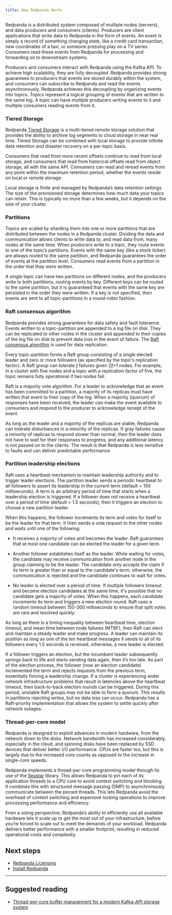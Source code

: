```yaml
---
title: How Redpanda Works
---
```


<head>
    <meta name="title" content="Redpanda's Architecture | Redpanda Docs"/>
    <meta name="description" content="Redpanda is a distributed system that is composed of multiple nodes (servers) and data producers and consumers (clients)."/>
</head>

Redpanda is a distributed system composed of multiple nodes (servers), and data producers and consumers (clients). Producers are client applications that write data to Redpanda in the form of events. An event is simply a record of something changing state, like a credit card transaction, new coordinates of a taxi, or someone pressing play on a TV series. Consumers read these events from Redpanda for processing and forwarding on to downstream systems.

Producers and consumers interact with Redpanda using the Kafka API. To achieve high scalability, they are fully decoupled. Redpanda provides strong guarantees to producers that events are stored durably within the system, and consumers can subscribe to Redpanda and read the events asynchronously. Redpanda achieves this decoupling by organizing events into topics. Topics represent a logical grouping of events that are written to the same log. A topic can have multiple producers writing events to it and multiple consumers reading events from it.

### Tiered Storage

Redpanda [Tiered Storage](../../data-management/tiered-storage/) is a multi-tiered remote storage solution that provides the ability to archive log segments to cloud storage in near real time. Tiered Storage can be combined with local storage to provide infinite data retention and disaster recovery on a per-topic basis.

Consumers that read from more recent offsets continue to read from local storage, and consumers that read from historical offsets read from object storage, all with the same API. Consumers can read and reread events from any point within the maximum retention period, whether the events reside on local or remote storage.

Local storage is finite and managed by Redpanda’s data retention settings. The size of the provisioned storage determines how much data your topics can retain. This is typically no more than a few weeks, but it depends on the size of your cluster. 

### Partitions

Topics are scaled by sharding them into one or more partitions that are distributed between the nodes in a Redpanda cluster. Dividing the data and communication allows clients to write data to, and read data from, many nodes at the same time. When producers write to a topic, they route events to one of the topic’s partitions. Events with the same key (like a stock ticker) are always routed to the same partition, and Redpanda guarantees the order of events at the partition level. Consumers read events from a partition in the order that they were written.

A single topic can have two partitions on different nodes, and the producers write to both partitions, routing events by key. Different keys can be routed to the same partition, but it is guaranteed that events with the same key are persisted in the order they were written. If a key is not specified, then events are sent to all topic-partitions in a round-robin fashion.

### Raft consensus algorithm

Redpanda provides strong guarantees for data safety and fault tolerance. Events written to a topic-partition are appended to a log file on disk. They can be replicated to other nodes in the cluster and appended to their copies of the log file on disk to prevent data loss in the event of failure. The [Raft consensus algorithm](https://raft.github.io/) is used for data replication. 

Every topic-partition forms a Raft group consisting of a single elected leader and zero or more followers (as specified by the topic’s replication factor). A Raft group can tolerate ƒ failures given 2ƒ+1 nodes. For example, in a cluster with five nodes and a topic with a replication factor of five, the topic remains fully operational if two nodes fail.

Raft is a majority vote algorithm. For a leader to acknowledge that an event has been committed to a partition, a majority of its replicas must have written that event to their copy of the log. When a majority (quorum) of responses have been received, the leader can make the event available to consumers and respond to the producer to acknowledge receipt of the event.

As long as the leader and a majority of the replicas are stable, Redpanda can tolerate disturbances in a minority of the replicas. If gray failures cause a minority of replicas to respond slower than normal, then the leader does not have to wait for their responses to progress, and any additional latency is not passed on to the clients. The result is that Redpanda is less sensitive to faults and can deliver predictable performance.

### Partition leadership elections

Raft uses a heartbeat mechanism to maintain leadership authority and to trigger leader elections. The partition leader sends a periodic heartbeat to all followers to assert its leadership in the current term (default = 150 milliseconds). A term is an arbitrary period of time that starts when a leadership election is triggered. If a follower does not receive a heartbeat over a period of time (default = 1.5 seconds), then it triggers an election to choose a new partition leader.

When this happens, the follower increments its term and votes for itself to be the leader for that term. It then sends a vote request to the other nodes and waits until one of the following:

- It receives a majority of votes and becomes the leader. Raft guarantees that at most one candidate can be elected the leader for a given term.

- Another follower establishes itself as the leader. While waiting for votes, the candidate may receive communication from another node in the group claiming to be the leader. The candidate only accepts the claim if its term is greater than or equal to the candidate's term; otherwise, the communication is rejected and the candidate continues to wait for votes.

- No leader is elected over a period of time. If multiple followers timeout and become election candidates at the same time, it's possible that no candidate gets a majority of votes. When this happens, each candidate increments its term and triggers a new election round. Raft uses a random timeout between 150-300 milliseconds to ensure that split votes are rare and resolved quickly. 

As long as there is a timing inequality between heartbeat time, election timeout, and mean time between node failures (MTBF), then Raft can elect and maintain a steady leader and make progress. A leader can maintain its position as long as one of the ten heartbeat messages it sends to all of its followers every 1.5 seconds is received; otherwise, a new leader is elected.

If a follower triggers an election, but the incumbent leader subsequently springs back to life and starts sending data again, then it’s too late. As part of the election process, the follower (now an election candidate) incremented the term and rejects requests from the previous term, essentially forcing a leadership change. If a cluster is experiencing wider network infrastructure problems that result in latencies above the heartbeat timeout, then back-to-back election rounds can be triggered. During this period, unstable Raft groups may not be able to form a quorum. This results in partitions rejecting writes, but no data loss can occur. Redpanda has a Raft-priority implementation that allows the system to settle quickly after network outages.

### Thread-per-core model

Redpanda is designed to exploit advances in modern hardware, from the network down to the disks. Network bandwidth has increased considerably, especially in the cloud, and spinning disks have been replaced by SSD devices that deliver better I/O performance. CPUs are faster too, but this is largely due to the increased core counts as opposed to the increase in single-core speeds.

Redpanda implements a thread-per-core programming model through its use of the [Seastar](https://seastar.io/) library. This allows Redpanda to pin each of its application threads to a CPU core to avoid context switching and blocking. It combines this with structured message passing (SMP) to asynchronously communicate between the pinned threads. This lets Redpanda avoid the overhead of context switching and expensive locking operations to improve processing performance and efficiency.

From a sizing perspective, Redpanda’s ability to efficiently use all available hardware lets it scale up to get the most out of your infrastructure, before you’re forced to scale out to meet the demands of your workload. Redpanda delivers better performance with a smaller footprint, resulting in reduced operational costs and complexity.

## Next steps

- [Redpanda Licensing](../../introduction/licenses)
- [Install Redpanda](../../quickstart/)

---
## Suggested reading

- [Thread-per-core buffer management for a modern Kafka-API storage system](https://redpanda.com/blog/tpc-buffers?utm_medium=content&utm_assetname=sizing_guide&utm_assettype=report&utm_source=gated_content&utm_campaign=tpc_architecture_blog)